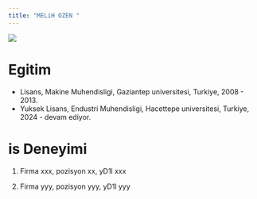 ```yaml
---
title: "MELiH OZEN "
---
```


![](/assets/images/vesikalik.jpeg){fig-align="center"}

# Egitim

-   Lisans, Makine Muhendisligi, Gaziantep universitesi, Turkiye, 2008 - 2013.
-   Yuksek Lisans, Endustri Muhendisligi, Hacettepe universitesi, Turkiye, 2024 - devam ediyor.

# is Deneyimi



1.  Firma xxx, pozisyon xx, yD1l xxx

2.  Firma yyy, pozisyon yyy, yD1l yyy


